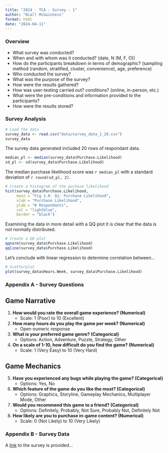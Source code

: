 ```yaml
---
title: "2024 - TCA - Survey - 1"
author: "Niall McGuinness"
format: html
date: "2024-04-11"
---
```


### Overview
- What survey was conducted?
- When and with whom was it conducted? (date, N (M, F, O))
- How do the participants breakdown in terms of demographic?
(sampling method (random, stratified, cluster, convenience), age, preference)
- Who conducted the survey?
- What was the purpose of the survey?
- How were the results gathered?
- How was user-testing carried out? conditions? (online, in-person, etc.)
- What were the pre-conditions and information provided to the participants?
- How were the results stored?

### Survey Analysis

```r
# Load the data
survey_data <- read.csv("data/survey_data_1_20.csv")
survey_data

```

The survey data generated included 20 rows of respondant data.

```r
median_pl <- median(survey_data$Purchase.Likelihood)
sd_pl <- sd(survey_data$Purchase.Likelihood)

```

The median purchase likelihood score was `r median_pl` with a standard deviation of `r round(sd_pl, 2)`.

```r
# Create a histogram of the puchase likelihood
hist(survey_data$Purchase.Likelihood,
     main = "Fig 1.0- Q1: Purchase Likelihood",
     xlab = "Purchase Likelihood",
     ylab = "# Respondants",
     col = "lightblue",
     border = "black")
```

Examining the data in more detail with a QQ plot it is clear that the data is not normally distributed.

```r
# Create a QQ plot
qqnorm(survey_data$Purchase.Likelihood)
qqline(survey_data$Purchase.Likelihood)

```

Let's conclude with linear regression to determine correlation between...

```r
# Scatterplot
plot(survey_data$Hours.Week, survey_data$Purchase.Likelihood)

```





### Appendix A - Survey Questions

## Game Narrative
1.  **How would you rate the overall game experience? (Numerical)**
    -   Scale: 1 (Poor) to 10 (Excellent)
2.  **How many hours do you play the game per week? (Numerical)**
    -   Open numeric response
3.  **What is your preferred game genre? (Categorical)**
    -   Options: Action, Adventure, Puzzle, Strategy, Other
4.  **On a scale of 1-10, how difficult do you find the game? (Numerical)**
    -   Scale: 1 (Very Easy) to 10 (Very Hard)

## Game Mechanics    
    
5.  **Have you experienced any bugs while playing the game? (Categorical)**
    -   Options: Yes, No
6.  **Which feature of the game do you like the most? (Categorical)**
    -   Options: Graphics, Storyline, Gameplay Mechanics, Multiplayer Mode, Other
7.  **Would you recommend this game to a friend? (Categorical)**
    -   Options: Definitely, Probably, Not Sure, Probably Not, Definitely Not
8.  **How likely are you to purchase in-game content? (Numerical)**
    -   Scale: 0 (Not Likely) to 10 (Very Likely)
    
### Appendix B - Survey Data

A [link](www.dkit.ie) to the survey is provided...


